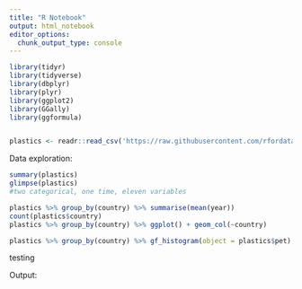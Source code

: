 ```yaml
---
title: "R Notebook"
output: html_notebook
editor_options: 
  chunk_output_type: console
---
```


```r
library(tidyr)
library(tidyverse)
library(dbplyr)
library(plyr)
library(ggplot2)
library(GGally)
library(ggformula)


plastics <- readr::read_csv('https://raw.githubusercontent.com/rfordatascience/tidytuesday/master/data/2021/2021-01-26/plastics.csv')

```

Data exploration:
```r
summary(plastics)
glimpse(plastics)
#two categorical, one time, eleven variables
```

```r

plastics %>% group_by(country) %>% summarise(mean(year))
count(plastics$country)
plastics %>% group_by(country) %>% ggplot() + geom_col(~country)

plastics %>% group_by(country) %>% gf_histogram(object = plastics$pet)
```



testing 











Output: